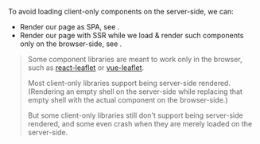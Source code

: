 
To avoid loading client-only components on the server-side, we can:
 - Render our page as SPA, see <Link href="/render-modes" />.
 - Render our page with SSR while we load & render such components only on the browser-side, see <Link href="/dynamic-import" />.

> Some component libraries are meant to work only in the browser,
> such as [react-leaflet](https://github.com/PaulLeCam/react-leaflet) or [vue-leaflet](https://github.com/vue-leaflet/vue-leaflet).
>
> Most client-only libraries support being server-side rendered. (Rendering an empty shell on the server-side while replacing that empty shell with the actual component on the browser-side.)
>
> But some client-only libraries still don't support being server-side rendered, and some even crash when they are merely loaded on the server-side.
